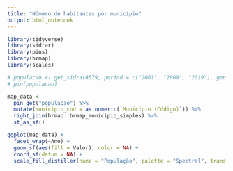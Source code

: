 ```yaml
---
title: "Número de habitantes por município"
output: html_notebook
---
```


```r
library(tidyverse)
library(sidrar)
library(pins)
library(brmap)
library(scales)
```

```r
# populacao <- get_sidra(6579, period = c("2001", "2009", "2019"), geo = "City", format = 3) %>% as_tibble()
# pin(populacao)

map_data <-
  pin_get("populacao") %>%
  mutate(municipio_cod = as.numeric(`Município (Código)`)) %>%
  right_join(brmap::brmap_municipio_simples) %>%
  st_as_sf()

ggplot(map_data) +
  facet_wrap(~Ano) +
  geom_sf(aes(fill = Valor), color = NA) +
  coord_sf(datum = NA) +
  scale_fill_distiller(name = "População", palette = "Spectral", trans = "log10", labels = scales::label_number_si())
```

